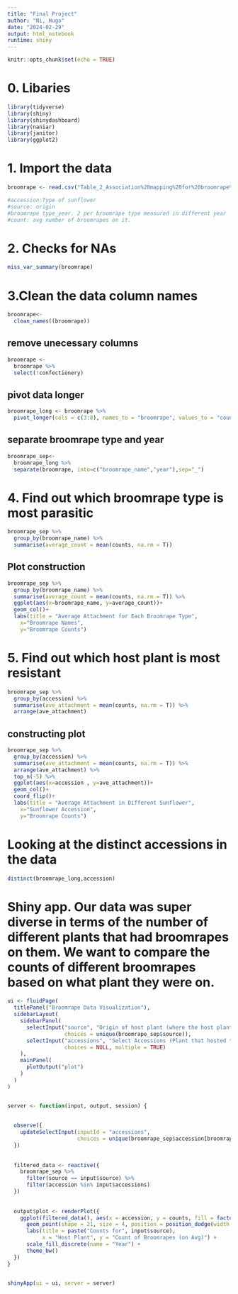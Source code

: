 ```yaml
---
title: "Final Project"
author: "Ni, Hugo"
date: "2024-02-29"
output: html_notebook
runtime: shiny
---
```


```r
knitr::opts_chunk$set(echo = TRUE)
```

# 0. Libaries
```r
library(tidyverse)
library(shiny)
library(shinydashboard)
library(naniar)
library(janitor)
library(ggplot2)
```

# 1. Import the data
```r
broomrape <- read.csv("Table_2_Association%20mapping%20for%20broomrape%20resistance%20in%20sunflower.csv")
```

```r
#accession:Type of sunflower
#source: origin
#broomrape type_year. 2 per broomrape type measured in different year
#count: avg number of broomrapes on it.
```
# 2. Checks for NAs
```r
miss_var_summary(broomrape)
```

# 3.Clean the data column names
```r
broomrape<-
  clean_names((broomrape))
```

## remove unecessary columns
```r
broomrape <-
  broomrape %>%
  select(!confectionery)
```

## pivot data longer
```r
broomrape_long <- broomrape %>%
  pivot_longer(cols = c(3:8), names_to = "broomrape", values_to = "counts")
```

## separate broomrape type and year
```r
broomrape_sep<-
  broomrape_long %>%
  separate(broomrape, into=c("broomrape_name","year"),sep="_")
```

# 4. Find out which broomrape type is most parasitic
```r
broomrape_sep %>%
  group_by(broomrape_name) %>%
  summarise(average_count = mean(counts, na.rm = T))
```
## Plot construction
```r
broomrape_sep %>%
  group_by(broomrape_name) %>%
  summarise(average_count = mean(counts, na.rm = T)) %>%
  ggplot(aes(x=broomrape_name, y=average_count))+
  geom_col()+
  labs(title = "Average Attachment for Each Broomrape Type",
    x="Broomrape Names",
    y="Broomrape Counts")
```

# 5. Find out which host plant is most resistant
```r
broomrape_sep %>%
  group_by(accession) %>%
  summarise(ave_attachment = mean(counts, na.rm = T)) %>%
  arrange(ave_attachment)
```
## constructing plot
```r
broomrape_sep %>%
  group_by(accession) %>%
  summarise(ave_attachment = mean(counts, na.rm = T)) %>%
  arrange(ave_attachment) %>%
  top_n(-5) %>%
  ggplot(aes(x=accession , y=ave_attachment))+
  geom_col()+
  coord_flip()+
  labs(title = "Average Attachment in Different Sunflower",
    x="Sunflower Accession",
    y="Broomrape Counts")
```
# Looking at the distinct accessions in the data
```r
distinct(broomrape_long,accession)
```
# Shiny app. Our data was super diverse in terms of the number of different plants that had broomrapes on them. We want to compare the counts of different broomrapes based on what plant they were on.
```r
ui <- fluidPage(
  titlePanel("Broomrape Data Visualization"),
  sidebarLayout(
    sidebarPanel(
      selectInput("source", "Origin of host plant (where the host plant was collected from):",
                  choices = unique(broomrape_sep$source)),
      selectInput("accessions", "Select Accessions (Plant that hosted the broomrape):",
                  choices = NULL, multiple = TRUE)
    ),
    mainPanel(
      plotOutput("plot")
    )
  )
)


server <- function(input, output, session) {
  
  
  observe({
    updateSelectInput(inputId = "accessions",
                      choices = unique(broomrape_sep$accession[broomrape_sep$source == input$source]))
  })
  
 
  filtered_data <- reactive({
    broomrape_sep %>%
      filter(source == input$source) %>%
      filter(accession %in% input$accessions)
  })
  
  
  output$plot <- renderPlot({
    ggplot(filtered_data(), aes(x = accession, y = counts, fill = factor(year))) +
      geom_point(shape = 21, size = 4, position = position_dodge(width = 0.5)) +
      labs(title = paste("Counts for", input$source),
           x = "Host Plant", y = "Count of Broomrapes (on Avg)") +
      scale_fill_discrete(name = "Year") +  
      theme_bw() 
  })
}


shinyApp(ui = ui, server = server)
```




